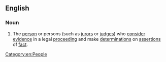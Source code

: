 {{also|factfinder}}
==English==

===Noun===
{{en-noun|head=[[fact]]-[[finder]]}}

# {{lb|en|legal}} The [[person]] or persons (such as [[juror]]s or [[judge]]s) who [[consider]] [[evidence]] in a legal [[proceeding]] and make [[determinations]] on [[assertions]] of [[fact]].

[[Category:en:People]]
